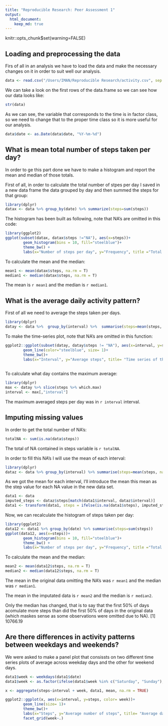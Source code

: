 ```yaml
---
title: "Reproducible Research: Peer Assessment 1"
output: 
  html_document:
    keep_md: true
---
```

knitr::opts_chunk$set(warning=FALSE)

## Loading and preprocessing the data
Firs of all in an analysis we have to load the data and make the necessary changes on it in order to suit well our analysis.

```r
data <- read.csv("/Users/IMAN/Reproducible Research/activity.csv", sep = ",")
```

We can take a look on the first rows of the data.frame so we can see how our data looks like:
```r
str(data)
```

As we can see, the variable that corresponds to the time is in factor class, so we need to change that to the proper time class so it is more useful for our analysis.
```r
data$date <- as.Date(data$date, "%Y-%m-%d")
```


## What is mean total number of steps taken per day?

In order to ge this part done we have to make a histogram and report the mean and median of those totals.

First of all, in order to calculate the total number of stpes per day I saved in a new data frame the data grouped by day and then summed the steps for that group:
```r
library(dplyr)
datax <- data %>% group_by(date) %>% summarize(steps=sum(steps))
```

The histogram has been built as following, note that NA's are omitted in this code:
```r
library(ggplot2)
ggplot(subset(datax, datax$steps !="NA"), aes(x=steps))+
        geom_histogram(bins = 10, fill="steelblue")+
        theme_bw() +
        labs(x="Number of steps per day", y="Frequency", title ="Total steps per day in a period between 2012/10/01 and 2012/11/30")
```

To calculate the mean and the median:
```r
mean1 <- mean(datax$steps, na.rm = T)
median1 <- median(datax$steps, na.rm = T)
```

The mean is `r mean1` and the median is `r median1`.


## What is the average daily activity pattern?

First of all we need to average the steps taken per days.
```r
library(dplyr)
datay <- data %>%  group_by(interval) %>%  summarise(steps=mean(steps, na.rm=T)) 
```

To make the time-series plot, note that NA's are omitted in this function:
```r
ggplot2::ggplot(subset(datay, datay$steps != "NA"), aes(x=interval, y=steps))+
        geom_line(color="steelblue", size= 1)+
        theme_bw()+
        labs(x="Interval", y="Average steps", title= "Time series of the average number of steps taken for intervals")
        
```

To calculate what day contains the maximum average:
```r
library(dplyr)
max <- datay %>% slice(steps %>% which.max)
interval <- max[,"interval"]
```

The maximum averaged steps per day was in `r interval` interval.

## Imputing missing values

In order to get the total number of NA's:
```r
totalNA <- sum(is.na(data$steps))
```

The total of NA contained in steps variable is `r totalNA`.

In order to fill this NA's I will use the mean of each interval:
```r
library(dplyr)
dataz <- data %>% group_by(interval) %>% summarise(steps=mean(steps, na.rm=T))
```

As we got the mean for each interval, I'll introduce the mean this mean as the step value for each NA value in the new data set.
```r
data1 <- data
imputed_steps <- dataz$steps[match(data1$interval, dataz$interval)]
data1 <- transform(data1, steps = ifelse(is.na(data1$steps), imputed_steps, data1$steps))
```

Now, we can recalculate the histogram of steps taken per day:
```r
library(ggplot2)
data12 <- data1 %>% group_by(date) %>% summarise(steps=sum(steps))
ggplot(data12, aes(x=steps))+
        geom_histogram(bins = 10, fill="steelblue")+
        theme_bw() +
        labs(x="Number of steps per day", y="Frequency", title ="Total steps per day in a period between 2012/10/01 and 2012/11/30")
```

To calculate the mean and the median:
```r
mean2 <- mean(data12$steps, na.rm = T)
median2 <- median(data12$steps, na.rm = T)
```

The mean in the original data omitting the NA's was `r mean1` and the median was `r median1`.

The mean in the imputated data is `r mean2` and the median is `r median2`. 

Only the median has changed, that is to say that the first 50% of days acomulate more steps than did the first 50% of days in the original data (which maskes sense as some observations were omitted due to NA).
 [1] 10766.19

## Are there differences in activity patterns between weekdays and weekends?
We were asked to make a panel plot that consissts on two different time series plots of average across weekday days and the other for weekend days.
```r
data1$week <- weekdays(data1$date)
data1$week <- as.factor(ifelse(data1$week %in% c("Saturday", "Sunday"), "Weekend", "Weekday"))
```

```r
x <- aggregate(steps~interval + week, data1, mean, na.rm = TRUE)
```

```r
ggplot2::ggplot(x, aes(x=interval, y=steps, color= week))+
        geom_line(size= 1)+
        theme_bw()+
        labs(x="Steps", y="Average number of steps", title= "Average daily steps by type of day", color= "Type of day") +
        facet_grid(week~.)
        
```
